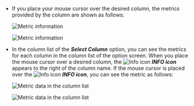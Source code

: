 - If you place your mouse cursor over the desired column, the metrics provided by the column are shown as follows: 

  <InDoc pages="resource-node-list,resource-pod-list,resource-application-list">

  ![Metric information](/img/k8s-resource-node-list-metric-info.png)

  </InDoc>

  <InDoc pages="resource-container-list">

  ![Metric information](/img/k8s-resource-container-list-metric-info.png)

  </InDoc>

- In the column list of the **_Select Column_** option, you can see the metrics for each column in the column list of the option screen. When you place the mouse cursor over a desired column, the ![Info icon](/img/ico-info.svg) **_INFO icon_** appears to the right of the column name. If the mouse cursor is placed over the ![Info icon](/img/ico-info.svg) **_INFO icon_**, you can see the metric as follows: 

  <InDoc pages="resource-node-list,resource-pod-list,resource-application-list">

  ![Metric data in the column list](/img/k8s-resource-node-list-metric-info-cl.png)

  </InDoc>

  <InDoc pages="resource-container-list">

  ![Metric data in the column list](/img/k8s-resource-container-list-metric-info-cl.png)

  </InDoc>
